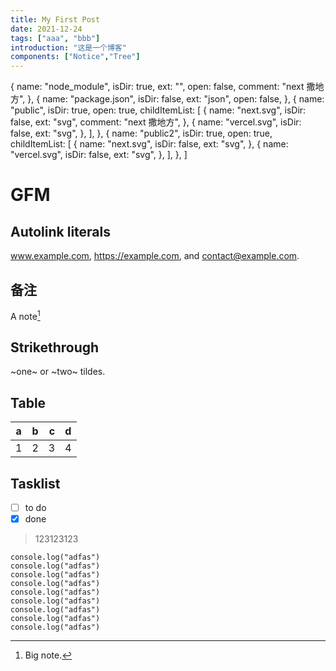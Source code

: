 ```yaml
---
title: My First Post
date: 2021-12-24
tags: ["aaa", "bbb"]
introduction: "这是一个博客"
components: ["Notice","Tree"]
---
```


{
name: "node_module",
isDir: true,
ext: "",
open: false,
comment: "next 撒地方",
},
{
name: "package.json",
isDir: false,
ext: "json",
open: false,
},
{
name: "public",
isDir: true,
open: true,
childItemList: [
{
name: "next.svg",
isDir: false,
ext: "svg",
comment: "next 撒地方",
},
{
name: "vercel.svg",
isDir: false,
ext: "svg",
},
],
},
{
name: "public2",
isDir: true,
open: true,
childItemList: [
{
name: "next.svg",
isDir: false,
ext: "svg",
},
{
name: "vercel.svg",
isDir: false,
ext: "svg",
},
],
},
]

<Tree treeData={treeData} isRoot={true} />


# GFM

## Autolink literals

www.example.com, https://example.com, and contact@example.com.

## 备注

A note[^1]

[^1]: Big note.

## Strikethrough

~one~ or ~two~ tildes.

## Table

| a | b | c | d |
|---|:--|--:|:-:|
| 1 | 2 | 3 | 4 |

## Tasklist

* [ ] to do
* [x] done

> 123123123

```javascript:libs {1,3-4} copy
console.log("adfas")
console.log("adfas")
console.log("adfas")
console.log("adfas")
console.log("adfas")
console.log("adfas")
console.log("adfas")
console.log("adfas")
console.log("adfas")
```

